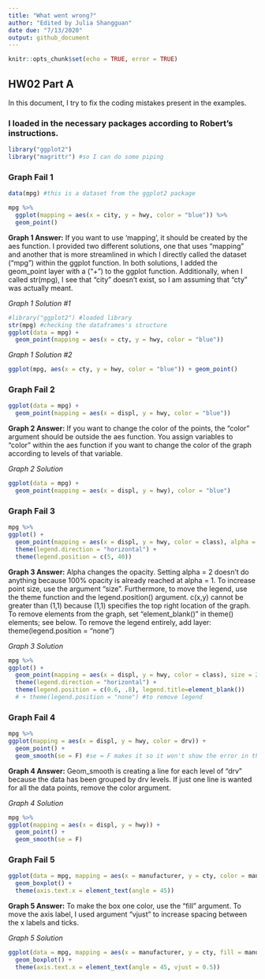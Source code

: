 ```yaml
---
title: "What went wrong?"
author: "Edited by Julia Shangguan"
date due: "7/13/2020"
output: github_document
---
```


```r
knitr::opts_chunk$set(echo = TRUE, error = TRUE)
```

## HW02 Part A

In this document, I try to fix the coding mistakes present in the examples.

### I loaded in the necessary packages according to Robert's instructions. 
```r
library("ggplot2")
library("magrittr") #so I can do some piping
```

### Graph Fail 1

```r
data(mpg) #this is a dataset from the ggplot2 package

mpg %>% 
  ggplot(mapping = aes(x = city, y = hwy, color = "blue")) %>% 
  geom_point()

```
**Graph 1 Answer:** If you want to use 'mapping', it should be created by the aes function. I provided two different solutions, one that uses "mapping" and another that is more streamlined in which I directly called the dataset ("mpg") within the ggplot function. In both solutions, I added the geom_point layer with a ("+") to the ggplot function. Additionally, when I called str(mpg), I see that "city" doesn't exist, so I am assuming that "cty" was actually meant. 

*Graph 1 Solution #1*

```r
#library("ggplot2") #loaded library 
str(mpg) #checking the dataframes's structure
ggplot(data = mpg) +
  geom_point(mapping = aes(x = cty, y = hwy, color = "blue")) 
```

*Graph 1 Solution #2*

```r
ggplot(mpg, aes(x = cty, y = hwy, color = "blue")) + geom_point()
```

### Graph Fail 2

```r
ggplot(data = mpg) + 
  geom_point(mapping = aes(x = displ, y = hwy, color = "blue"))

```

**Graph 2 Answer:** If you want to change the color of the points, the "color" argument should be outside the aes function. You assign variables to "color" within the aes function if you want to change the color of the graph according to levels of that variable. 

*Graph 2 Solution*

```r
ggplot(data = mpg) + 
  geom_point(mapping = aes(x = displ, y = hwy), color = "blue")

```

### Graph Fail 3

```r
mpg %>% 
ggplot() + 
  geom_point(mapping = aes(x = displ, y = hwy, color = class), alpha = 2) + 
  theme(legend.direction = "horizontal") + 
  theme(legend.position = c(5, 40))

```

**Graph 3 Answer:** Alpha changes the opacity. Setting alpha = 2 doesn't do anything because 100% opacity is already reached at alpha = 1. To increase point size, use the argument "size". Furthermore, to move the legend, use the theme function and the legend.position() argument. c(x,y) cannot be greater than (1,1) because (1,1) specifies the top right location of the graph. To remove elements from the graph, set "element_blank()" in theme() elements; see below. To remove the legend entirely, add layer: theme(legend.position = "none")

*Graph 3 Solution*

```r
mpg %>% 
ggplot() + 
  geom_point(mapping = aes(x = displ, y = hwy, color = class), size = 2) + 
  theme(legend.direction = "horizontal") + 
  theme(legend.position = c(0.6, .8), legend.title=element_blank()) 
  # + theme(legend.position = "none") #to remove legend
```

### Graph Fail 4

```r
mpg %>% 
ggplot(mapping = aes(x = displ, y = hwy, color = drv)) + 
  geom_point() + 
  geom_smooth(se = F) #se = F makes it so it won't show the error in the line of fit
```

**Graph 4 Answer:** Geom_smooth is creating a line for each level of "drv" because the data has been grouped by drv levels. If just one line is wanted for all the data points, remove the color argument. 

*Graph 4 Solution*

```r
mpg %>% 
ggplot(mapping = aes(x = displ, y = hwy)) + 
  geom_point() + 
  geom_smooth(se = F) 
```


### Graph Fail 5

```r
ggplot(data = mpg, mapping = aes(x = manufacturer, y = cty, color = manufacturer)) + 
  geom_boxplot() + 
  theme(axis.text.x = element_text(angle = 45))
```

**Graph 5 Answer:** To make the box one color, use the "fill" argument. To move the axis label, I used argument "vjust" to increase spacing between the x labels and ticks. 

*Graph 5 Solution*
```r
ggplot(data = mpg, mapping = aes(x = manufacturer, y = cty, fill = manufacturer)) + 
  geom_boxplot() + 
  theme(axis.text.x = element_text(angle = 45, vjust = 0.5))
```
